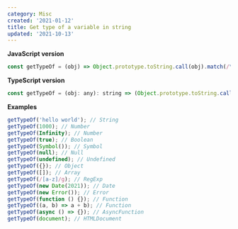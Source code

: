 ```yaml
---
category: Misc
created: '2021-01-12'
title: Get type of a variable in string
updated: '2021-10-13'
---
```


**JavaScript version**

```js
const getTypeOf = (obj) => Object.prototype.toString.call(obj).match(/\[object (.*)\]/)[1];
```

**TypeScript version**

```js
const getTypeOf = (obj: any): string => (Object.prototype.toString.call(obj).match(/\[object (.*)\]/) as string[])[1];
```

**Examples**

```js
getTypeOf('hello world'); // String
getTypeOf(1000); // Number
getTypeOf(Infinity); // Number
getTypeOf(true); // Boolean
getTypeOf(Symbol()); // Symbol
getTypeOf(null); // Null
getTypeOf(undefined); // Undefined
getTypeOf({}); // Object
getTypeOf([]); // Array
getTypeOf(/[a-z]/g); // RegExp
getTypeOf(new Date(2021)); // Date
getTypeOf(new Error()); // Error
getTypeOf(function () {}); // Function
getTypeOf((a, b) => a + b); // Function
getTypeOf(async () => {}); // AsyncFunction
getTypeOf(document); // HTMLDocument
```
